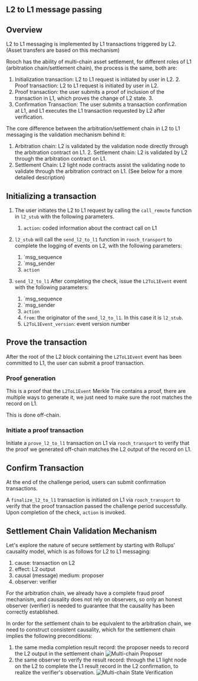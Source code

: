 ## L2 to L1 message passing

## Overview

L2 to L1 messaging is implemented by L1 transactions triggered by L2. (Asset transfers are based on this mechanism)

Rooch has the ability of multi-chain asset settlement, for different roles of L1 (arbitration chain/settlement chain), the process is the same, both are:

1. Initialization transaction: L2 to L1 request is initiated by user in L2. 2. Proof transaction: L2 to L1 request is initiated by user in L2.
2. Proof transaction: the user submits a proof of inclusion of the transaction in L1, which proves the change of L2 state. 3.
3. Confirmation Transaction: The user submits a transaction confirmation at L1, and L1 executes the L1 transaction requested by L2 after verification.

The core difference between the arbitration/settlement chain in L2 to L1 messaging is the validation mechanism behind it:

1. Arbitration chain: L2 is validated by the validation node directly through the arbitration contract on L1. 2. Settlement chain: L2 is validated by L2 through the arbitration contract on L1.
2. Settlement Chain: L2 light node contracts assist the validating node to validate through the arbitration contract on L1. (See below for a more detailed description)

## Initializing a transaction

1. The user initiates the L2 to L1 request by calling the `call_remote` function in `l2_stub` with the following parameters.
    1. `action`: coded information about the contract call on L1

2. `l2_stub` will call the `send_l2_to_l1` function in `rooch_transport` to complete the logging of events on L2, with the following parameters:
    1. `msg_sequence
    2. `msg_sender
    3. `action`

3. `send_l2_to_l1` After completing the check, issue the `L2ToL1Event` event with the following parameters:
    1. `msg_sequence
    2. `msg_sender
    3. `action`
    4. `from`: the originator of the `send_l2_to_l1`. In this case it is `l2_stub`.
    5. `L2ToL1Event_version`: event version number

## Prove the transaction

After the root of the L2 block containing the `L2ToL1Event` event has been committed to L1, the user can submit a proof transaction.

### Proof generation

This is a proof that the `L2ToL1Event` Merkle Trie contains a proof, there are multiple ways to generate it, we just need to make sure the root matches the record on L1.

This is done off-chain.

### Initiate a proof transaction

Initiate a `prove_l2_to_l1` transaction on L1 via `rooch_transport` to verify that the proof we generated off-chain matches the L2 output of the record on L1.

## Confirm Transaction

At the end of the challenge period, users can submit confirmation transactions.

A `finalize_l2_to_l1` transaction is initiated on L1 via `rooch_transport` to verify that the proof transaction passed the challenge period successfully. Upon completion of the check, `action` is invoked.

## Settlement Chain Validation Mechanism

Let's explore the nature of secure settlement by starting with Rollups' causality model, which is as follows for L2 to L1 messaging:

1. cause: transaction on L2
2. effect: L2 output
3. causal (message) medium: proposer
4. observer: verifier

For the arbitration chain, we already have a complete fraud proof mechanism, and causality does not rely on observers, so only an honest observer (verifier) is needed to guarantee that the causality has been correctly established.

In order for the settlement chain to be equivalent to the arbitration chain, we need to construct consistent causality, which for the settlement chain implies the following preconditions:

1. the same media completion result record: the proposer needs to record the L2 output in the settlement chain
![Multi-chain Proposer](/docs/rooch-multi-chain-settlement-l2-to-l1.svg)
2. the same observer to verify the result record: through the L1 light node on the L2 to complete the L1 result record in the L2 confirmation, to realize the verifier's observation.
![Multi-chain State Verification](/docs/rooch-multi-chain-settlement-l2-to-l1-flow.svg)